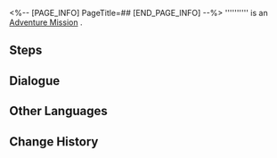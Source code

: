 <%-- [PAGE_INFO]
PageTitle=##
[END_PAGE_INFO] --%>
{{Stub|Dialogue.}}
{{Mission Infobox
|id            = 4030010
|title         = 
|image         = <!--Mission .png-->
|type          = Adventure
|event_name    = 
|chapter       = 
|requirements  = 
* {{cx}}<!--Hidden Exploration Objective ID 4010116--> completed
* [[Adventure Mission]] ''[[Simulated Universe: Second Closed Beta]]'' completed
|summary       = <!--official mission summary from Fate's Atlas-->
|characters    = Trailblazer
|startLocation = [[<!--starting world-->]] - [[<!--starting area-->]]
|world         = <!--starting world-->
|area          = <!--starting area-->
|prev          = Simulated Universe: Second Closed Beta
|next          = 
|exp           = 
|credits       = 
|stellarJade   = 
|other         = 
}}
'''''''''' is an [[Adventure Mission]]<!--in [world]-->.

==Steps==


<!--
==Gameplay Notes==

--><!--
==Trial Character==

-->
==Dialogue==
{{Stub Dialogue}}
{{Dialogue Start}}
:{{tx}}
{{Dialogue End}}

==Other Languages==
{{Other Languages
|en   = 
|zhs  = 
|zht  = 
|ja   = 
|ko   = 
|es   = 
|fr   = 
|ru   = 
|th   = 
|vi   = 
|de   = 
|id   = 
|pt   = 
}}

==Change History==
{{Change History|1.0}}
